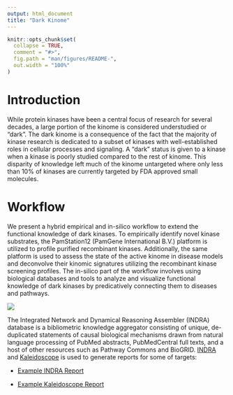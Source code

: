```yaml
---
output: html_document
title: "Dark Kinome"
---
```


```r
knitr::opts_chunk$set(
  collapse = TRUE,
  comment = "#>",
  fig.path = "man/figures/README-",
  out.width = "100%"
)
```

# Introduction

While protein kinases have been a central focus of research for several decades, a large portion of the kinome is considered understudied or "dark". The dark kinome is a consequence of the fact that the majority of kinase research is dedicated to a subset of kinases with well-established roles in cellular processes and signaling. A "dark" status is given to a kinase when a kinase is poorly studied compared to the rest of kinome. This disparity of knowledge left much of the kinome untargeted where only less than 10% of kinases are currently targeted by FDA approved small molecules.

# Workflow

We present a hybrid empirical and in-silico workflow to extend the functional knowledge of dark kinases. To empirically identify novel kinase substrates, the PamStation12 (PamGene International B.V.) platform is utilized to profile purified recombinant kinases. Additionally, the same platform is used to assess the state of the active kinome in disease models and deconvolve their kinomic signatures utilizing the recombinant kinase screening profiles. The in-silico part of the workflow involves using biological databases and tools to analyze and visualize functional knowledge of dark kinases by predicatively connecting them to diseases and pathways.

![](figures/workflow.png)

The Integrated Network and Dynamical Reasoning Assembler (INDRA) database is a bibliometric knowledge aggregator consisting of unique, de-duplicated statements of causal biological mechanisms drawn from natural language processing of PubMed abstracts, PubMedCentral full texts, and a host of other resources such as Pathway Commons and BioGRID. [INDRA](https://indralab.github.io/) and [Kaleidoscope](https://github.com/CogDisResLab/Kaleidoscope) is used to generate reports for some of targets:

-   [Example INDRA Report](https://kalganem.github.io/SCZ_Dark_Kinome_Public/INDRA/AATK.html)

-   [Example Kaleidoscope Report](https://kalganem.github.io/SCZ_Dark_Kinome_Public/LTK_KS-Report.html)
